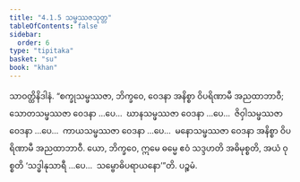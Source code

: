 ```yaml
---
title: "4.1.5 သမ္ဖဿဇသုတ္တ"
tableOfContents: false
sidebar:
  order: 6
type: "tipitaka"
basket: "su"
book: "khan"
---
```



<DynamicBreadcrumb />

<Division number="306" book="khan">

<Paragraph number="1051" book="khan">
သာဝတ္ထိနိဒါနံ. “စက္ခုသမ္ဖဿဇာ, ဘိက္ခဝေ, ဝေဒနာ အနိစ္စာ ဝိပရိဏာမီ အညထာဘာဝီ; သောတသမ္ဖဿဇာ ဝေဒနာ …ပေ…  ဃာနသမ္ဖဿဇာ ဝေဒနာ …ပေ…  ဇိဝှါသမ္ဖဿဇာ ဝေဒနာ …ပေ…  ကာယသမ္ဖဿဇာ ဝေဒနာ …ပေ…  မနောသမ္ဖဿဇာ ဝေဒနာ အနိစ္စာ ဝိပရိဏာမီ အညထာဘာဝီ. ယော, ဘိက္ခဝေ, ဣမေ ဓမ္မေ ဧဝံ သဒ္ဒဟတိ အဓိမုစ္စတိ, အယံ ဝုစ္စတိ ‘သဒ္ဓါနုသာရီ …ပေ…  သမ္ဗောဓိပရာယနော’”တိ.

</Paragraph>
</Division>

<Paragraph number="1052" type="center" book="khan">
ပဉ္စမံ.
</Paragraph>